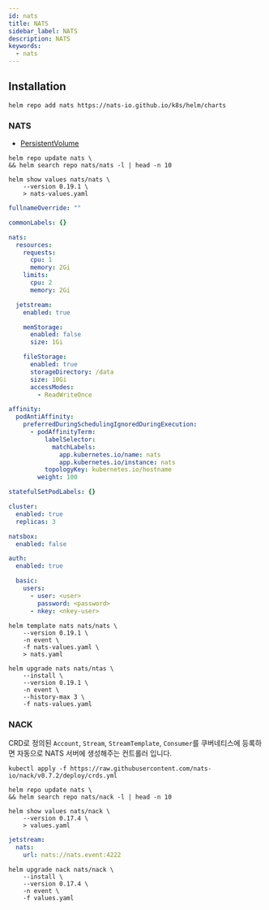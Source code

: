 ```yaml
---
id: nats
title: NATS
sidebar_label: NATS
description: NATS
keywords:
  - nats
---
```


## Installation

```shell
helm repo add nats https://nats-io.github.io/k8s/helm/charts
```

### NATS

- [PersistentVolume](/docs/mlops/mlops/kubernetes/persistent-volume)

```shell
helm repo update nats \
&& helm search repo nats/nats -l | head -n 10
```

```shell
helm show values nats/nats \
    --version 0.19.1 \
    > nats-values.yaml
```

```yaml title="nats-values.yaml"
fullnameOverride: ""

commonLabels: {}

nats:
  resources:
    requests:
      cpu: 1
      memory: 2Gi
    limits:
      cpu: 2
      memory: 2Gi

  jetstream:
    enabled: true

    memStorage:
      enabled: false
      size: 1Gi

    fileStorage:
      enabled: true
      storageDirectory: /data
      size: 10Gi
      accessModes:
        - ReadWriteOnce

affinity:
  podAntiAffinity:
    preferredDuringSchedulingIgnoredDuringExecution:
      - podAffinityTerm:
          labelSelector:
            matchLabels:
              app.kubernetes.io/name: nats
              app.kubernetes.io/instance: nats
          topologyKey: kubernetes.io/hostname
        weight: 100

statefulSetPodLabels: {}

cluster:
  enabled: true
  replicas: 3

natsbox:
  enabled: false

auth:
  enabled: true

  basic:
    users:
      - user: <user>
        password: <password>
      - nkey: <nkey-user>
```

```shell
helm template nats nats/nats \
    --version 0.19.1 \
    -n event \
    -f nats-values.yaml \
    > nats.yaml
```

```shell
helm upgrade nats nats/ntas \
    --install \
    --version 0.19.1 \
    -n event \
    --history-max 3 \
    -f nats-values.yaml
```

### NACK

CRD로 정의된 `Account`, `Stream`, `StreamTemplate`, `Consumer`를 쿠버네티스에 등록하면 자동으로 NATS 서버에 생성해주는 컨트롤러 입니다.

```shell
kubectl apply -f https://raw.githubusercontent.com/nats-io/nack/v0.7.2/deploy/crds.yml
```

```shell
helm repo update nats \
&& helm search repo nats/nack -l | head -n 10
```

```shell
helm show values nats/nack \
    --version 0.17.4 \
    > values.yaml
```

```yaml
jetstream:
  nats:
    url: nats://nats.event:4222
```

```shell
helm upgrade nack nats/nack \
    --install \
    --version 0.17.4 \
    -n event \
    -f values.yaml
```
